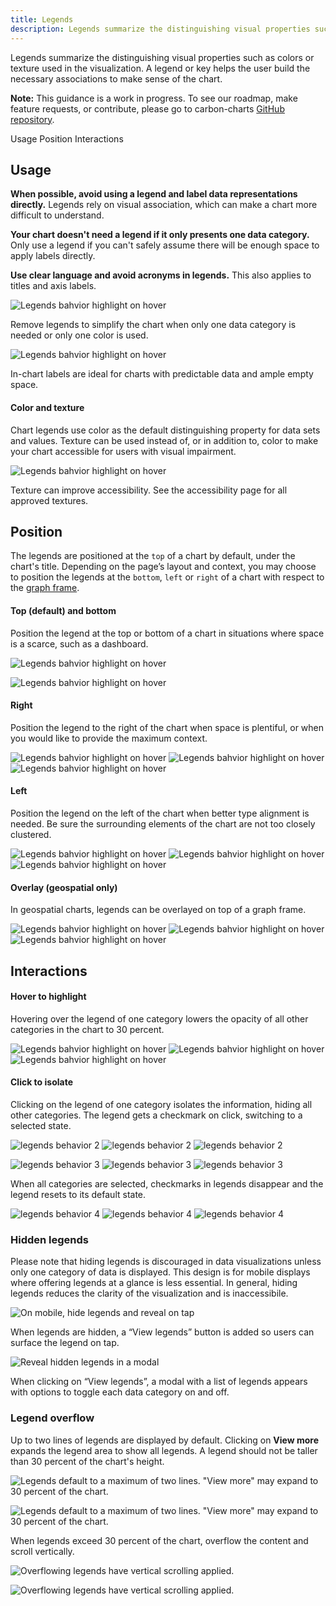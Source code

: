 ```yaml
---
title: Legends
description: Legends summarize the distinguishing visual properties such as colors or texture used in the visualization
---
```


<PageDescription>

Legends summarize the distinguishing visual properties such as colors or texture used in the visualization. A legend or key helps the user build the necessary associations to make sense of the chart.

</PageDescription>

<InlineNotification>

**Note:** This guidance is a work in progress. To see our roadmap, make feature requests, or contribute, please go to carbon-charts [GitHub repository](https://github.com/carbon-design-system/carbon-charts).

</InlineNotification>

<AnchorLinks>

<AnchorLink>Usage</AnchorLink>
<AnchorLink>Position</AnchorLink>
<AnchorLink>Interactions</AnchorLink>

</AnchorLinks>

## Usage

**When possible, avoid using a legend and label data representations directly.** Legends rely on visual association, which can make a chart more difficult to understand.

**Your chart doesn't need a legend if it only presents one data category.** Only use a legend if you can't safely assume there will be enough space to apply labels directly.

**Use clear language and avoid acronyms in legends.** This also applies to titles and axis labels.

<Row>
<Column  colLg={6} colMd={4} colSm={4}>

![Legends bahvior highlight on hover](images/legends-usage-1.png)

<Caption>
  Remove legends to simplify the chart when only one data category is needed or
  only one color is used.
</Caption>

</Column>

<Column  colLg={6} colMd={4} colSm={4}>

![Legends bahvior highlight on hover](images/legends-usage-2.png)

<Caption>
  In-chart labels are ideal for charts with predictable data and ample empty
  space.
</Caption>

</Column>
</Row>

#### Color and texture

Chart legends use color as the default distinguishing property for data sets and values. Texture can be used instead of, or in addition to, color to make your chart accessible for users with visual impairment.

<Row>
<Column  colLg={6} colMd={4} colSm={4}>

![Legends bahvior highlight on hover](images/legends-usage-3.png)

<Caption>
  Texture can improve accessibility. See the accessibility page for all approved
  textures.
</Caption>

</Column>
</Row>

## Position

The legends are positioned at the `top` of a chart by default, under the chart's title. Depending on the page’s layout and context, you may choose to position the legends at the `bottom`, `left` or `right` of a chart with respect to the [graph frame](./chart-anatomy).

#### Top (default) and bottom

Position the legend at the top or bottom of a chart in situations where space is a scarce, such as a dashboard.

<Row>
<Column  colLg={6} colMd={4} colSm={4}>

![Legends bahvior highlight on hover](images/legends-pos-1.png)

</Column>
<Column  colLg={6} colMd={4} colSm={4}>

![Legends bahvior highlight on hover](images/legends-pos-2.png)

</Column>
</Row>

#### Right

Position the legend to the right of the chart when space is plentiful, or when you would like to provide the maximum context.

<Row>
<Column  colLg={8} colMd={6} colSm={4}>
<ArtDirection>

![Legends bahvior highlight on hover](images/legends-pos-3sm.png)
![Legends bahvior highlight on hover](images/legends-pos-3.png)
![Legends bahvior highlight on hover](images/legends-pos-3.png)

</ArtDirection>
</Column>
</Row>

#### Left

Position the legend on the left of the chart when better type alignment is needed. Be sure the surrounding elements of the chart are not too closely clustered.

<Row>
<Column  colLg={8} colMd={6} colSm={4}>
<ArtDirection>

![Legends bahvior highlight on hover](images/legends-pos-4sm.png)
![Legends bahvior highlight on hover](images/legends-pos-4.png)
![Legends bahvior highlight on hover](images/legends-pos-4.png)

</ArtDirection>
</Column>
</Row>

#### Overlay (geospatial only)

In geospatial charts, legends can be overlayed on top of a graph frame.

<Row>
<Column  colLg={12} colMd={6} colSm={4}>
<ArtDirection>

![Legends bahvior highlight on hover](images/legends-pos-5sm.png)
![Legends bahvior highlight on hover](images/legends-pos-5.png)
![Legends bahvior highlight on hover](images/legends-pos-5.png)

</ArtDirection>
</Column>
</Row>

## Interactions

#### Hover to highlight

Hovering over the legend of one category lowers the opacity of all other categories in the chart to 30 percent.

<Row>
<Column  colLg={8} colMd={6} colSm={4}>

<ArtDirection>

![Legends bahvior highlight on hover](images/legends-behavior-1-sm.png)
![Legends bahvior highlight on hover](images/legends-behavior-1.png)
![Legends bahvior highlight on hover](images/legends-behavior-1.png)

</ArtDirection>

</Column>
</Row>

#### Click to isolate

Clicking on the legend of one category isolates the information, hiding all other categories. The legend gets a checkmark on click, switching to a selected state.

<Row>
<Column  colLg={8} colMd={6} colSm={4}>
<ArtDirection>

![legends behavior 2](images/legends-behavior-2-sm.png)
![legends behavior 2](images/legends-behavior-2.png)
![legends behavior 2](images/legends-behavior-2.png)

</ArtDirection>
</Column>
</Row>

<Row>
<Column  colLg={8} colMd={6} colSm={4}>
<ArtDirection>

![legends behavior 3](images/legends-behavior-3-sm.png)
![legends behavior 3](images/legends-behavior-3.png)
![legends behavior 3](images/legends-behavior-3.png)

</ArtDirection>
</Column>
</Row>

When all categories are selected, checkmarks in legends disappear and the legend resets to its default state.

<Row>
<Column  colLg={8} colMd={6} colSm={4}>
<ArtDirection>

![legends behavior 4](images/legends-behavior-4-sm.png)
![legends behavior 4](images/legends-behavior-4.png)
![legends behavior 4](images/legends-behavior-4.png)

</ArtDirection>
</Column>
</Row>

### Hidden legends

Please note that hiding legends is discouraged in data visualizations unless only one category of data is displayed. This design is for mobile displays where offering legends at a glance is less essential. In general, hiding legends reduces the clarity of the visualization and is inaccessibile.

<Row>
<Column  colLg={4} colMd={4} colSm={4}>

![On mobile, hide legends and reveal on tap](images/legends-hidden-1.png)

<Caption>
  When legends are hidden, a “View legends” button is added so users can surface
  the legend on tap.
</Caption>

</Column>
<Column  colLg={4} colMd={4} colSm={4}>

![Reveal hidden legends in a modal](images/legends-hidden-2.png)

<Caption>
  When clicking on “View legends”, a modal with a list of legends appears with
  options to toggle each data category on and off.
</Caption>

</Column>
</Row>

### Legend overflow

Up to two lines of legends are displayed by default. Clicking on **View more** expands the legend area to show all legends. A legend should not be taller than 30 percent of the chart's height.

<Row>
<Column  colLg={6} colMd={4} colSm={4}>

![Legends default to a maximum of two lines. "View more" may expand to 30 percent of the chart.](images/legends-overflow-1a.png)

</Column>
<Column  colLg={6} colMd={4} colSm={4}>

![Legends default to a maximum of two lines. "View more" may expand to 30 percent of the chart.](images/legends-overflow-1b.png)

</Column>
</Row>

When legends exceed 30 percent of the chart, overflow the content and scroll vertically.

<Row>
<Column  colLg={6} colMd={4} colSm={4}>

![Overflowing legends have vertical scrolling applied.](images/legends-overflow-2a.png)

</Column>
<Column  colLg={6} colMd={4} colSm={4}>

![Overflowing legends have vertical scrolling applied.](images/legends-overflow-2b.png)

</Column>
</Row>
